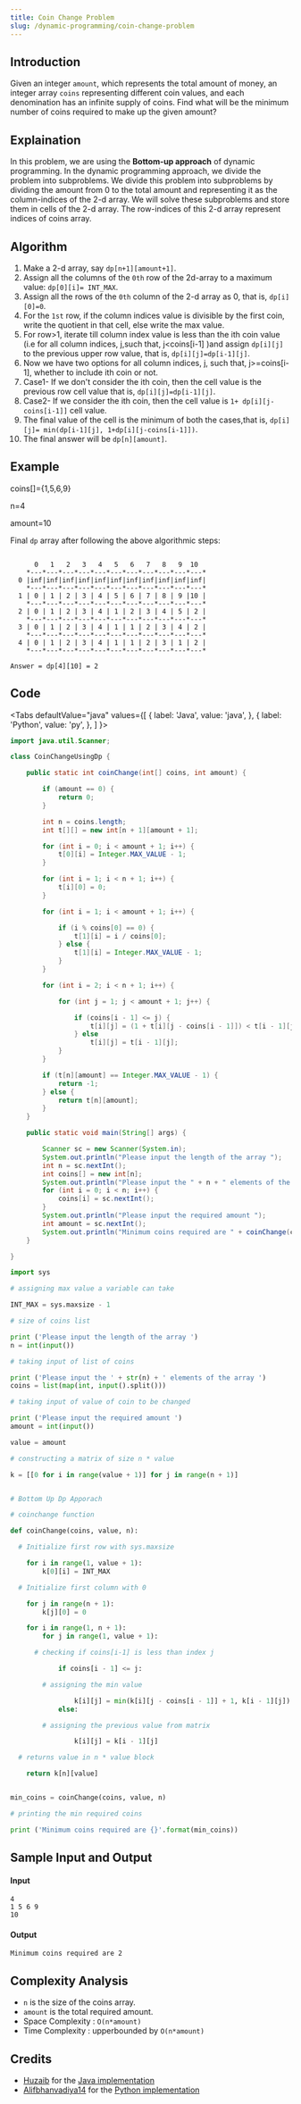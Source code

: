 ```yaml
---
title: Coin Change Problem
slug: /dynamic-programming/coin-change-problem
---
```


## Introduction

Given an integer `amount`, which represents the total amount of money, an integer array `coins` representing different coin values, and each denomination has an infinite supply of coins. Find what will be the minimum number of coins required to make up the given amount?

## Explaination

In this problem, we are using the **Bottom-up approach** of dynamic programming. In the dynamic programming approach, we divide the problem into subproblems. We divide this problem into subproblems by dividing the amount from 0 to the total amount and representing it as the column-indices of the 2-d array. We will solve these subproblems and store them in cells of the 2-d array. The row-indices of this 2-d array represent indices of coins array.

## Algorithm

1. Make a 2-d array, say `dp[n+1][amount+1]`.
2. Assign all the columns of the `0th` row of the 2d-array to a maximum value: `dp[0][i]= INT_MAX`.
3. Assign all the rows of the `0th` column of the 2-d array as 0, that is, `dp[i][0]=0`.
4. For the `1st` row, if the column indices value is divisible by the first coin, write the quotient in that cell, else write the max value.
5. For row>1, iterate till column index value is less than the ith coin value (i.e for all column indices, j,such that, j<coins[i-1] )and assign `dp[i][j]` to the previous upper row value, that is, `dp[i][j]=dp[i-1][j]`.
6. Now we have two options for all column indices, j, such that, j>=coins[i-1], whether to include ith coin or not.
7. Case1- If we don't consider the ith coin, then the cell value is the previous row cell value that is, `dp[i][j]=dp[i-1][j]`.
8. Case2- If we consider the ith coin, then the cell value is `1+ dp[i][j-coins[i-1]]` cell value.
9. The final value of the cell is the minimum of both the cases,that is, `dp[i][j]= min(dp[i-1][j], 1+dp[i][j-coins[i-1]])`.
10. The final answer will be `dp[n][amount]`.

## Example

coins[]={1,5,6,9}

n=4

amount=10

Final `dp` array after following the above algorithmic steps:

```

      0   1   2   3   4   5   6   7   8   9  10
    *---*---*---*---*---*---*---*---*---*---*---*
  0 |inf|inf|inf|inf|inf|inf|inf|inf|inf|inf|inf|
    *---*---*---*---*---*---*---*---*---*---*---*
  1 | 0 | 1 | 2 | 3 | 4 | 5 | 6 | 7 | 8 | 9 |10 |
    *---*---*---*---*---*---*---*---*---*---*---*
  2 | 0 | 1 | 2 | 3 | 4 | 1 | 2 | 3 | 4 | 5 | 2 |
    *---*---*---*---*---*---*---*---*---*---*---*
  3 | 0 | 1 | 2 | 3 | 4 | 1 | 1 | 2 | 3 | 4 | 2 |
    *---*---*---*---*---*---*---*---*---*---*---*
  4 | 0 | 1 | 2 | 3 | 4 | 1 | 1 | 2 | 3 | 1 | 2 |
    *---*---*---*---*---*---*---*---*---*---*---*
```

`Answer = dp[4][10] = 2`

## Code


<Tabs
  defaultValue="java"
  values={[
    { label: 'Java', value: 'java', },
    { label: 'Python', value: 'py', },
  ]
}>

<TabItem value="java">

```java
import java.util.Scanner;

class CoinChangeUsingDp {

    public static int coinChange(int[] coins, int amount) {

        if (amount == 0) {
            return 0;
        }

        int n = coins.length;
        int t[][] = new int[n + 1][amount + 1];

        for (int i = 0; i < amount + 1; i++) {
            t[0][i] = Integer.MAX_VALUE - 1;
        }

        for (int i = 1; i < n + 1; i++) {
            t[i][0] = 0;
        }

        for (int i = 1; i < amount + 1; i++) {

            if (i % coins[0] == 0) {
                t[1][i] = i / coins[0];
            } else {
                t[1][i] = Integer.MAX_VALUE - 1;
            }
        }

        for (int i = 2; i < n + 1; i++) {

            for (int j = 1; j < amount + 1; j++) {

                if (coins[i - 1] <= j) {
                    t[i][j] = (1 + t[i][j - coins[i - 1]]) < t[i - 1][j] ? (1 + t[i][j - coins[i - 1]]) : t[i - 1][j];
                } else
                    t[i][j] = t[i - 1][j];
            }
        }

        if (t[n][amount] == Integer.MAX_VALUE - 1) {
            return -1;
        } else {
            return t[n][amount];
        }
    }

    public static void main(String[] args) {

        Scanner sc = new Scanner(System.in);
        System.out.println("Please input the length of the array ");
        int n = sc.nextInt();
        int coins[] = new int[n];
        System.out.println("Please input the " + n + " elements of the array ");
        for (int i = 0; i < n; i++) {
            coins[i] = sc.nextInt();
        }
        System.out.println("Please input the required amount ");
        int amount = sc.nextInt();
        System.out.println("Minimum coins required are " + coinChange(coins, amount));
    }

}
```

</TabItem>

<TabItem value="py">

```python
import sys

# assigning max value a variable can take

INT_MAX = sys.maxsize - 1

# size of coins list

print ('Please input the length of the array ')
n = int(input())

# taking input of list of coins

print ('Please input the ' + str(n) + ' elements of the array ')
coins = list(map(int, input().split()))

# taking input of value of coin to be changed

print ('Please input the required amount ')
amount = int(input())

value = amount

# constructing a matrix of size n * value

k = [[0 for i in range(value + 1)] for j in range(n + 1)]


# Bottom Up Dp Apporach

# coinchange function

def coinChange(coins, value, n):

  # Initialize first row with sys.maxsize

    for i in range(1, value + 1):
        k[0][i] = INT_MAX

  # Initialize first column with 0

    for j in range(n + 1):
        k[j][0] = 0

    for i in range(1, n + 1):
        for j in range(1, value + 1):

      # checking if coins[i-1] is less than index j

            if coins[i - 1] <= j:

        # assigning the min value

                k[i][j] = min(k[i][j - coins[i - 1]] + 1, k[i - 1][j])
            else:

        # assigning the previous value from matrix

                k[i][j] = k[i - 1][j]

  # returns value in n * value block

    return k[n][value]


min_coins = coinChange(coins, value, n)

# printing the min required coins

print ('Minimum coins required are {}'.format(min_coins))

```

</TabItem>

</Tabs>

## Sample Input and Output

#### Input

```
4
1 5 6 9
10
```

#### Output

```
Minimum coins required are 2
```

## Complexity Analysis

- `n` is the size of the coins array.
- `amount` is the total required amount.
- Space Complexity : `O(n*amount)`
- Time Complexity : upperbounded by `O(n*amount)`

## Credits

- [Huzaib](https://github.com/Huzaib) for the [Java implementation](https://github.com/TesseractCoding/NeoAlgo/blob/master/Java/dp/CoinChangeUsingDp.java)
- [Alifbhanvadiya14](https://github.com/Alifbhanvadiya14) for the [Python implementation](https://github.com/TesseractCoding/NeoAlgo/blob/master/Python/dp/CoinChange.py)
